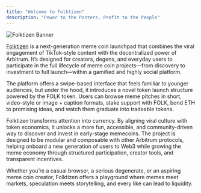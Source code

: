 ```yaml
---
title: "Welcome to Folktizen"
description: "Power to the Posters, Profit to the People"
---
```


<img alt="Folktizen Banner" classname="hidden dark:block" src="/images/big-hero.png" />

[Folktizen](https://folktizen.xyz) is a next-generation meme coin launchpad that combines the viral engagement of TikTok-style content with the decentralized power of Arbitrum. It’s designed for creators, degens, and everyday users to participate in the full lifecycle of meme coin projects—from discovery to investment to full launch—within a gamified and highly social platform.

The platform offers a swipe-based interface that feels familiar to younger audiences, but under the hood, it introduces a novel token launch structure powered by the FOLK token. Users can browse meme pitches in short, video-style or image + caption formats, stake support with FOLK, bond ETH to promising ideas, and watch them graduate into tradeable tokens.

Folktizen transforms attention into currency. By aligning viral culture with token economics, it unlocks a more fun, accessible, and community-driven way to discover and invest in early-stage memecoins. The project is designed to be modular and composable with other Arbitrum protocols, helping onboard a new generation of users to Web3 while growing the meme economy through structured participation, creator tools, and transparent incentives.

Whether you’re a casual browser, a serious degenerate, or an aspiring meme coin creator, Folktizen offers a playground where memes meet markets, speculation meets storytelling, and every like can lead to liquidity.
